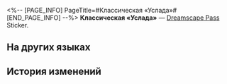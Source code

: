 <%-- [PAGE_INFO]
PageTitle=#Классическая «Услада»#
[END_PAGE_INFO] --%>
{{Предмет Инфобокс
|id          = 223105
|Изображение = Dreamscape Pass Sticker Классическая «Услада».png
|Тип         = Dreamscape Pass Sticker
|Тип2        = Красивая жизнь Stickers
|Инвентарь   = 
|Редкость    = 4
|Эффект      = 
|Описание    = Пронумерованные наклейки, используемые для украшения дневника сновидений. Бывают самыми разными.
|Источник1   = [[Открыто по умолчанию]]
}}
{{Описание|С первого глотка вы ничего не почувствуете, но за пять минут вы осушите три бутылки.}}
'''Классическая «Услада»''' — [[Dreamscape Pass]] Sticker.

==На других языках==
{{На других языках
|en   = Classic SoulGlad
|zhs  = 经典款苏乐达
|zht  = 經典款蘇樂達
|ja   = クラシックスラーダ
|ko   = 클래식 솔글래드
|es   = FelizAlma clásica
|fr   = Félicitâme classique
|ru   = Классическая «Услада»
|th   = Classic SoulGlad
|vi   = SoulGlad Kinh Điển
|de   = SeelFroh Classic
|id   = Classic SoulGlad
|pt   = FelizAlma Original
}}

==История изменений==
{{История изменений|3.5}}